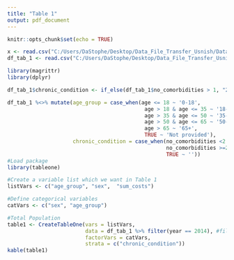 ---
title: "Table 1"
output: pdf_document
---

```{r setup, include=FALSE}
knitr::opts_chunk$set(echo = TRUE)
```

```{r}
x <- read.csv("C:/Users/DaStophe/Desktop/Data_File_Transfer_Usnish/Data_File_Transfer_Usnish/df_table1.csv")
df_tab_1 <- read.csv("C:/Users/DaStophe/Desktop/Data_File_Transfer_Usnish/Data_File_Transfer_Usnish/data/merged_cost_conditions.csv")
```

```{r, results='asis'}
library(magrittr)
library(dplyr)

df_tab_1$chronic_condition <- if_else(df_tab_1$no_comorbidities > 1, "2+", "<=1")

df_tab_1 %<>% mutate(age_group = case_when(age <= 18 ~ '0-18',
                                            age > 18 & age <= 35 ~ '18-35',
                                            age > 35 & age <= 50 ~ '35-50',
                                            age > 50 & age <= 65 ~ '50-65',
                                            age > 65 ~ '65+',
                                            TRUE ~ 'Not provided'),
                     chronic_condition = case_when(no_comorbidities <2 ~ "Patients with <= 1 Chronic Condition",
                                                   no_comorbidities >=2 ~ "Patients with 2 or more Chronic Conditions",
                                                   TRUE ~ ''))
#Load package
library(tableone)

#Create a variable list which we want in Table 1
listVars <- c("age_group", "sex",  "sum_costs")

#Define categorical variables
catVars <- c("sex", "age_group")

#Total Population
table1 <- CreateTableOne(vars = listVars, 
                         data = df_tab_1 %>% filter(year == 2014), #filtered for last year of care
                         factorVars = catVars, 
                         strata = c("chronic_condition"))
kable(table1)
```




